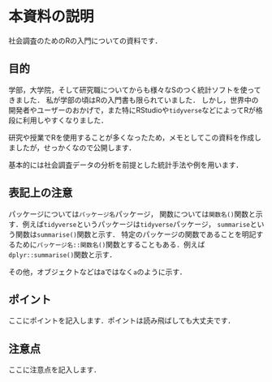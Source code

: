 # 本資料の説明 {.unnumbered}

社会調査のためのRの入門についての資料です．

## 目的

学部，大学院，そして研究職についてからも様々なSのつく統計ソフトを使ってきました．
私が学部の頃はRの入門書も限られていました．
しかし，世界中の開発者やユーザーのおかげで，また特にRStudioや`tidyverse`などによってRが格段に利用しやすくなりました．

研究や授業でRを使用することが多くなったため，メモとしてこの資料を作成しましたが，せっかくなので公開します．

基本的には社会調査データの分析を前提とした統計手法や例を用います．



## 表記上の注意

パッケージについては`パッケージ名`パッケージ，
関数については`関数名()`関数と示す．例えば`tidyverse`というパッケージは`tidyverse`パッケージ，
`summarise`という関数は`summarise()`関数と示す．
特定のパッケージの関数であることを明記するために`パッケージ名::関数名()`関数とすることもある．例えば`dplyr::summarise()`関数と示す．

その他，オブジェクトなどはaではなく`a`のように示す．

::: {.callout-tip}
## ポイント
ここにポイントを記入します．ポイントは読み飛ばしても大丈夫です．
:::

::: {.callout-warning}
## 注意点
ここに注意点を記入します．
:::


